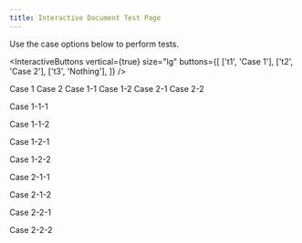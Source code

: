 ```yaml
---
title: Interactive Document Test Page
---
```



Use the case options below to perform tests.

<InteractiveButtons
  vertical={true}
  size="lg"
  buttons={[
    ['t1', 'Case 1'],
    ['t2', 'Case 2'],
    ['t3', 'Nothing'],
  ]}
/>

<InteractiveContent id="t1">
  Case 1
  <InteractiveButtons
    vertical={true}
    buttons={[
      ['t11', 'Case 1-1'],
      ['t12', 'Case 1-2'],
    ]}
  />
</InteractiveContent>

<InteractiveContent id="t2">
  Case 2
  <InteractiveButtons
    vertical={true}
    buttons={[
      ['t21', 'Case 2-1'],
      ['t22', 'Case 2-2'],
    ]}
  />
</InteractiveContent>

<InteractiveContent id="t11">
  Case 1-1
  <InteractiveButtons
    vertical={true}
    size="sm"
    buttons={[
      ['t111', 'Case 1-1-1'],
      ['t112', 'Case 1-1-2'],
    ]}
  />
</InteractiveContent>

<InteractiveContent id="t12">
  Case 1-2
  <InteractiveButtons
    vertical={true}
    size="sm"
    buttons={[
      ['t121', 'Case 1-2-1'],
      ['t122', 'Case 1-2-2'],
    ]}
  />
</InteractiveContent>

<InteractiveContent id="t21">
  Case 2-1
  <InteractiveButtons
    vertical={true}
    size="sm"
    buttons={[
      ['t211', 'Case 2-1-1'],
      ['t212', 'Case 2-1-2'],
    ]}
  />
</InteractiveContent>

<InteractiveContent id="t22">
  Case 2-2
  <InteractiveButtons
    vertical={true}
    size="sm"
    buttons={[
      ['t221', 'Case 2-2-1'],
      ['t222', 'Case 2-2-2'],
    ]}
  />
</InteractiveContent>

<InteractiveContent id="t111">Case 1-1-1</InteractiveContent>

<InteractiveContent id="t112">Case 1-1-2</InteractiveContent>

<InteractiveContent id="t121">Case 1-2-1</InteractiveContent>

<InteractiveContent id="t122">Case 1-2-2</InteractiveContent>

<InteractiveContent id="t211">Case 2-1-1</InteractiveContent>

<InteractiveContent id="t212">Case 2-1-2</InteractiveContent>

<InteractiveContent id="t221">Case 2-2-1</InteractiveContent>

<InteractiveContent id="t222">Case 2-2-2</InteractiveContent>
